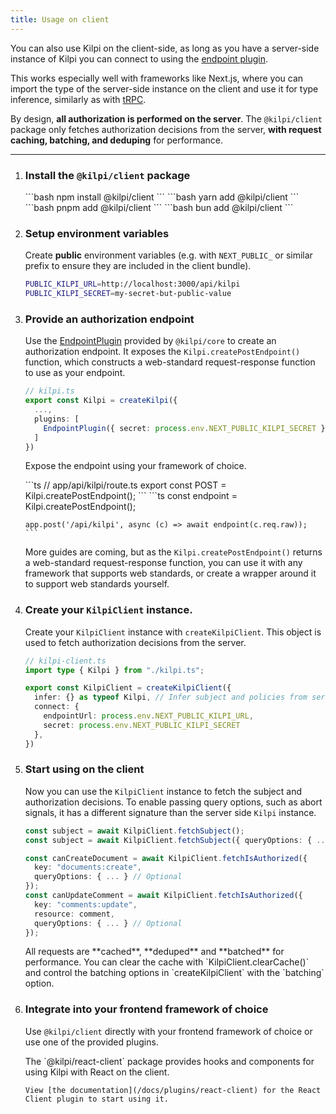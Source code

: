```yaml
---
title: Usage on client
---
```


You can also use Kilpi on the client-side, as long as you have a server-side instance of Kilpi you can connect to using the [endpoint plugin](https://kilpi.dev/docs/docs/plugins/endpoint).

This works especially well with frameworks like Next.js, where you can import the type of the server-side instance on the client and use it for type inference, similarly as with [tRPC](https://trpc.io/).

By design, **all authorization is performed on the server**. The `@kilpi/client` package only fetches authorization decisions from the server, **with request caching, batching, and deduping** for performance.

---

<Steps>

1.  ### Install the `@kilpi/client` package

    <Tabs syncKey="package-manager">
      <Tab label="npm">
        ```bash
        npm install @kilpi/client
        ```
      </Tab>

      <Tab label="yarn">
        ```bash
        yarn add @kilpi/client
        ```
      </Tab>

      <Tab label="pnpm">
        ```bash
        pnpm add @kilpi/client
        ```
      </Tab>

      
      <Tab label="bun">
        ```bash
        bun add @kilpi/client
        ```
      </Tab>
    </Tabs>


2.  ### Setup environment variables

    Create **public** environment variables (e.g. with `NEXT_PUBLIC_` or similar prefix to ensure they are included in the client bundle).

    ```bash
    PUBLIC_KILPI_URL=http://localhost:3000/api/kilpi
    PUBLIC_KILPI_SECRET=my-secret-but-public-value
    ```

3.  ### Provide an authorization endpoint

    Use the [EndpointPlugin](/docs/plugins/endpoint) provided by `@kilpi/core` to create an authorization endpoint. It exposes the `Kilpi.createPostEndpoint()` function, which constructs a web-standard request-response function to use as your endpoint.

    ```ts
    // kilpi.ts
    export const Kilpi = createKilpi({
      ...,
      plugins: [
        EndpointPlugin({ secret: process.env.NEXT_PUBLIC_KILPI_SECRET })
      ]
    })
    ```

    Expose the endpoint using your framework of choice.

    <Tabs syncKey="backend">
      <Tab label="Next.js (App router)">
        ```ts
        // app/api/kilpi/route.ts
        export const POST = Kilpi.createPostEndpoint();
        ```
      </Tab>
      <Tab label="Hono">
        ```ts
        const endpoint = Kilpi.createPostEndpoint();

        app.post('/api/kilpi', async (c) => await endpoint(c.req.raw));
        ```
      </Tab>
    </Tabs>

    More guides are coming, but as the `Kilpi.createPostEndpoint()` returns a web-standard request-response function, you can use it with any framework that supports web standards, or create a wrapper around it to support web standards yourself.

4.  ### Create your `KilpiClient` instance.

    Create your `KilpiClient` instance with `createKilpiClient`. This object is used to fetch authorization decisions from the server.

    ```ts
    // kilpi-client.ts
    import type { Kilpi } from "./kilpi.ts";

    export const KilpiClient = createKilpiClient({
      infer: {} as typeof Kilpi, // Infer subject and policies from server instance
      connect: {
        endpointUrl: process.env.NEXT_PUBLIC_KILPI_URL,
        secret: process.env.NEXT_PUBLIC_KILPI_SECRET
      },
    })
    ```

5.  ### Start using on the client

    Now you can use the `KilpiClient` instance to fetch the subject and authorization decisions. To enable passing query options, such as abort signals, it has a different signature than the server side `Kilpi` instance.
    
    ```ts
    const subject = await KilpiClient.fetchSubject();
    const subject = await KilpiClient.fetchSubject({ queryOptions: { ... }}); 

    const canCreateDocument = await KilpiClient.fetchIsAuthorized({
      key: "documents:create",
      queryOptions: { ... } // Optional
    });
    const canUpdateComment = await KilpiClient.fetchIsAuthorized({
      key: "comments:update",
      resource: comment,
      queryOptions: { ... } // Optional
    });
    ```

    <Aside>
    All requests are **cached**, **deduped** and **batched** for performance. You can clear the cache with `KilpiClient.clearCache()` and control the batching options in `createKilpiClient` with the `batching` option.
    </Aside>
  
6.  ### Integrate into your frontend framework of choice

    Use `@kilpi/client` directly with your frontend framework of choice or use one of the provided plugins.

    <Tabs syncKey="frontend">
      <Tab label="React">
        The `@kilpi/react-client` package provides hooks and components for using Kilpi with React on the client.

        View [the documentation](/docs/plugins/react-client) for the React Client plugin to start using it.
      </Tab>
    </Tabs>

</Steps>
